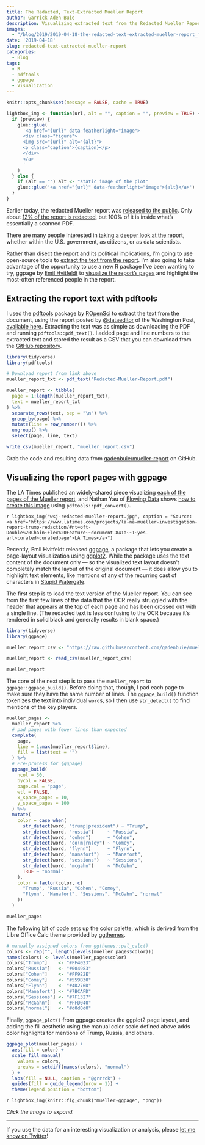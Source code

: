 ```yaml
---
title: The Redacted, Text-Extracted Mueller Report
author: Garrick Aden-Buie
description: Visualizing extracted text from the Redacted Mueller Report using ggpage.
images:
  - "/blog/2019/2019-04-18-the-redacted-text-extracted-mueller-report_files/figure-html/mueller-ggpage-1.png"
date: '2019-04-18'
slug: redacted-text-extracted-mueller-report
categories:
  - Blog
tags:
  - R
  - pdftools
  - ggpage
  - Visualization
---
```


[latimes-all-pages]: https://www.latimes.com/projects/la-na-mueller-investigation-report-trump-redaction/#nt=oft-Double%20Chain~Flex%20Feature~~document-841a~~1~yes-art~curated~curatedpage
[report-released]: https://www.npr.org/2019/04/18/708850903/read-the-full-mueller-report-with-redactions
[github-mueller-report]: https://github.com/gadenbuie/mueller-report
[pdftools]: https://github.com/ropensci/pdftools
[ropensci]: https://ropensci.org/
[pdf-source]: https://www.documentcloud.org/documents/5955210-Redacted-Mueller-Report.html
[dataeditor]: https://twitter.com/dataeditor
[wsj-12pct-redacted]: https://www.wsj.com/livecoverage/mueller-report-release-latest-news/card/1555613011
[ggpage]: https://emilhvitfeldt.github.io/ggpage/
[ggplot2]: https://ggplot2.tidyverse.org
[ggthemes]: https://jrnold.github.io/ggthemes/index.html
[stupid-watergate]: https://www.youtube.com/watch?v=FVFdsl29s_Q

```r
knitr::opts_chunk$set(message = FALSE, cache = TRUE)

lightbox_img <- function(url, alt = "", caption = "", preview = TRUE) {
  if (preview) {
    glue::glue(
      '<a href="{url}" data-featherlight="image">
      <div class="figure">
      <img src="{url}" alt="{alt}">
      <p class="caption">{caption}</p>
      </div>
      </a>
      '
    )
  } else {
    if (alt == "") alt <- "static image of the plot"
    glue::glue('<a href="{url}" data-featherlight="image">{alt}</a>')
  }
}
```

Earlier today, the redacted Mueller report was [released to the public][report-released].
Only about [12% of the report is redacted][wsj-12pct-redacted], but 100% of it is inside what's essentially a scanned PDF.

There are many people interested in [taking a deeper look at the report](https://twitter.com/AOC/status/1118989661555372033), whether within the U.S. government, as citizens, or as data scientists.

Rather than disect the report and its political implications, I'm going to use open-source tools to [extract the text from the report](#pdftools).
I'm also going to take advantage of the opportunity to use a new R package I've been wanting to try, <span class="pkg">ggpage</span> by [Emil Hvitfeldt][ggpage] to [visualize the report's pages](#ggpage-plot) and highlight the most-often referenced people in the report.

## Extracting the report text with pdftools {#pdftools}

I used the <span class="pkg">[pdftools]</span> package by [ROpenSci] to extract the text from the document, using the report posted by [&commat;dataeditor][dataeditor] of the Washington Post, [available here][pdf-source].
Extracting the text was as simple as downloading the PDF and running `pdftools::pdf_text()`.
I added page and line numbers to the extracted text and stored the result as a CSV that you can download from the [GitHub repository][github-mueller-report].

```r
library(tidyverse)
library(pdftools)

# Download report from link above
mueller_report_txt <- pdf_text("Redacted-Mueller-Report.pdf")

mueller_report <- tibble(
  page = 1:length(mueller_report_txt),
  text = mueller_report_txt
) %>%
  separate_rows(text, sep = "\n") %>%
  group_by(page) %>%
  mutate(line = row_number()) %>%
  ungroup() %>%
  select(page, line, text)

write_csv(mueller_report, "mueller_report.csv")
```

Grab the code and resulting data from [gadenbuie/mueller-report][github-mueller-report] on GitHub.

## Visualizing the report pages with ggpage {#ggpage}

The LA Times published an widely-shared piece visualizing [each of the pages of the Mueller report][latimes-all-pages], and Nathan Yau of [Flowing Data](https://flowingdata.com) shows [how to create this image](https://flowingdata.com/2019/04/18/redacted/) using `pdftools::pdf_convert()`.

`r lightbox_img("wsj-redacted-mueller-report.jpg", caption = "Source: <a href='https://www.latimes.com/projects/la-na-mueller-investigation-report-trump-redaction/#nt=oft-Double%20Chain~Flex%20Feature~~document-841a~~1~yes-art~curated~curatedpage'>LA Times</a>")`

Recently, Emil Hvitfeldt released <span class="pkg">[ggpage]</span>, a package that lets you create a page-layout visualization using <span class="pkg">[ggplot2]</span>.
While the package uses the text content of the document only --- so the visualized text layout doesn't completely match the layout of the original document --- it does allow you to highlight text elements, like mentions of any of the recurring cast of characters in [Stupid Watergate][stupid-watergate].

The first step is to load the text version of the Mueller report.
You can see from the first few lines of the data that the OCR really struggled with the header that appears at the top of each page and has been crossed out with a single line.
(The redacted text is less confusing to the OCR because it's rendered in solid black and generally results in blank space.)

```r
library(tidyverse)
library(ggpage)

mueller_report_csv <- "https://raw.githubusercontent.com/gadenbuie/mueller-report/ab74012b0532ffa34f3a45196d2b28004e11b9c2/mueller_report.csv"

mueller_report <- read_csv(mueller_report_csv)

mueller_report
```

The core of the next step is to pass the `mueller_report` to `ggpage::ggpage_build()`.
Before doing that, though, I pad each page to make sure they have the same number of lines.
The `ggpage_build()` function tokenizes the text into individual `word`s, so I then use `str_detect()` to find mentions of the key players.

```r
mueller_pages <-
  mueller_report %>%
  # pad pages with fewer lines than expected
  complete(
    page,
    line = 1:max(mueller_report$line),
    fill = list(text = "")
  ) %>%
  # Pre-process for {ggpage}
  ggpage_build(
    ncol = 30,
    bycol = FALSE,
    page.col = "page",
    wtl = FALSE,
    x_space_pages = 10,
    y_space_pages = 100
  ) %>%
  mutate(
    color = case_when(
      str_detect(word, "trump|president") ~ "Trump",
      str_detect(word, "russia")     ~ "Russia",
      str_detect(word, "cohen")      ~ "Cohen",
      str_detect(word, "co(m|rn)ey") ~ "Comey",
      str_detect(word, "flynn")      ~ "Flynn",
      str_detect(word, "manafort")   ~ "Manafort",
      str_detect(word, "sessions")   ~ "Sessions",
      str_detect(word, "mcgahn")     ~ "McGahn",
      TRUE ~ "normal"
    ),
    color = factor(color, c(
      "Trump", "Russia", "Cohen", "Comey",
      "Flynn", "Manafort", "Sessions", "McGahn", "normal"
    ))
  )

mueller_pages
```

The following bit of code sets up the color palette, which is derived from the Libre Office Calc theme provided by <span class="pkg">[ggthemes]</span>.

```r
# manually assigned colors from ggthemes::pal_calc()
colors <- rep("", length(levels(mueller_pages$color)))
names(colors) <- levels(mueller_pages$color)
colors["Trump"]    <- "#FF4023"
colors["Russia"]   <- "#004983"
colors["Cohen"]    <- "#FF922E"
colors["Comey"]    <- "#559B30"
colors["Flynn"]    <- "#4D276D"
colors["Manafort"] <- "#7BCAFD"
colors["Sessions"] <- "#7F1327"
colors["McGahn"]   <- "#FFD040"
colors["normal"]   <- "#d0d0d0"
```

Finally, `ggpage_plot()` from <span class="pkg">ggpage</span> creates the <span class="pkg">ggplot2</span> page layout, and adding the fill aesthetic using the manual color scale defined above adds color highlights for mentions of Trump, Russia, and others.

```r
ggpage_plot(mueller_pages) +
  aes(fill = color) +
  scale_fill_manual(
    values = colors,
    breaks = setdiff(names(colors), "normal")
  ) +
  labs(fill = NULL, caption = "@grrrck") +
  guides(fill = guide_legend(nrow = 1)) +
  theme(legend.position = "bottom")
```

<a name="ggpage-plot"></a>

`r lightbox_img(knitr::fig_chunk("mueller-ggpage", "png"))`

_Click the image to expand._

***

If you use the data for an interesting visualization or analysis, please [let me know on Twitter](https://twitter.com/grrrck)!